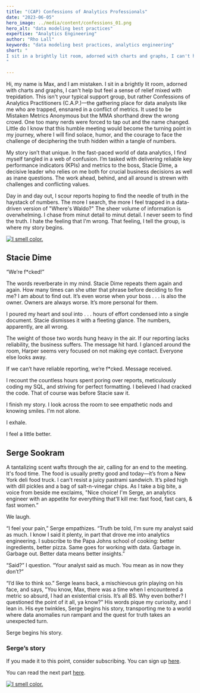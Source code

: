 ```yaml
---
title: "(CAP) Confessions of Analytics Professionals"
date: "2023-06-05"
hero_image: ../media/content/confessions_01.png
hero_alt: "data modeling best practices"
expertise: "Analytics Engineering"
author: "Rho Lall"
keywords: "data modeling best practices, analytics engineering"
short: "
I sit in a brightly lit room, adorned with charts and graphs, I can't help but feel a sense of relief mixed with trepidation. This isn't your typical support group, but rather Confessions of Analytics Practitioners (C.A.P.)—the gathering place for data analysts like me who are trapped, ensnared in a conflict of metrics. It used to be Mistaken Metrics Anonymous but the MMA shorthand drew the wrong crowd. 
"

---
```

Hi, my name is Max, and I am mistaken. I sit in a brightly lit room, adorned with charts and graphs, I can't help but feel a sense of relief mixed with trepidation. This isn't your typical support group, but rather Confessions of Analytics Practitioners (C.A.P.)—the gathering place for data analysts like me who are trapped, ensnared in a conflict of metrics. It used to be Mistaken Metrics Anonymous but the MMA shorthand drew the wrong crowd. One too many nerds were forced to tap out and the name changed. Little do I know that this humble meeting would become the turning point in my journey, where I will find solace, humor, and the courage to face the challenge of deciphering the truth hidden within a tangle of numbers.

My story isn’t that unique. In the fast-paced world of data analytics, I find myself tangled in a web of confusion. I’m tasked with delivering reliable key performance indicators (KPIs) and metrics to the boss, Stacie Dime, a decisive leader who relies on me both for crucial business decisions as well as  inane questions. The work ahead, behind, and all around is strewn with challenges and conflicting values. 

Day in and day out, I scour reports hoping to find the needle of truth in the haystack of numbers. The more I search, the more I feel trapped in a data-driven version of "Where's Waldo?" The sheer volume of information is overwhelming. I chase from minut detail to minut detail. I never seem to find the truth. I hate the feeling that I'm wrong. That feeling, I tell the group, is where my story begins.

[![I smell color.](./media/ads/i_smell_color_ad_01.png)](http://color.assumewisely.com)

## Stacie Dime

“We’re f*cked!”

The words reverberate in my mind. Stacie Dime repeats them again and again. How many times can she utter that phrase before deciding to fire me? I am about to find out. It’s even worse when your boss . . . is also the owner. Owners are always worse. It’s more personal for them. 

I poured my heart and soul into . . . hours of effort condensed into a single document. Stacie dismisses it with a fleeting glance. The numbers, apparently, are all wrong.

The weight of those two words hung heavy in the air. If our reporting lacks reliability, the business suffers. The message hit hard. I glanced around the room, Harper seems very focused on not making eye contact. Everyone else looks away.

If we can’t have reliable reporting, we’re f*cked. Message received.

I recount the countless hours spent poring over reports, meticulously coding my SQL, and striving for perfect formatting. I believed I had cracked the code. That of course was before Stacie saw it.

I finish my story. I look across the room to see empathetic nods and knowing smiles. I'm not alone. 

I exhale. 

I feel a little better.

## Serge Sookram

A tantalizing scent wafts through the air, calling for an end to the meeting. It's food time. The food is usually pretty good and today—it’s from a New York deli food truck. I can't resist a juicy pastrami sandwich. It’s piled high with dill pickles and a bag of salt-n-vinegar chips. As I take a big bite, a voice from beside me exclaims, "Nice choice! I'm Serge, an analytics engineer with an appetite for everything that'll kill me: fast food, fast cars, & fast women.” 

We laugh.

“I feel your pain,” Serge empathizes. “Truth be told, I'm sure my analyst said as much. I know I said it plenty, in part that drove me into analytics engineering. I subscribe to the Papa Johns school of cooking: better ingredients, better pizza. Same goes for working with data. Garbage in. Garbage out. Better data means better insights.”

“Said?” I question. “Your analyst said as much. You mean as in now they don’t?”

“I’d like to think so.” Serge leans back, a mischievous grin playing on his face, and says, "You know, Max, there was a time when I encountered a metric so absurd, I had an existential crisis. It’s all BS. Why even bother? I questioned the point of it all, ya know?" His words pique my curiosity, and I lean in. His eye twinkles, Serge begins his story, transporting me to a world where data anomalies run rampant and the quest for truth takes an unexpected turn.

Serge begins his story.

### Serge’s story

If you made it to this point, consider subscribing. You can sign up [here](http://color.assumewisely.com).

You can read the next part [here](/thoughts/business-dimensional-modeling).

[![I smell color.](./media/ads/i_smell_color_ad_01.png)](http://color.assumewisely.com)



